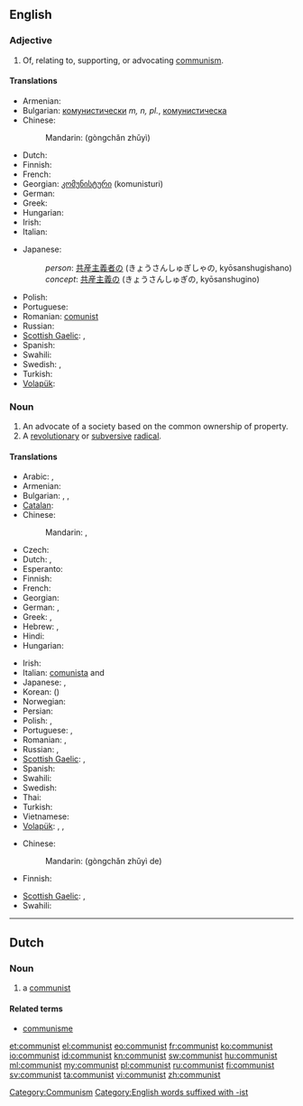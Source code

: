{{also|Communist}}
==English==

===Adjective===
{{infl|en|adjective}}

# Of, relating to, supporting, or advocating [[communism]].

====Translations====
{{trans-top|of or relating to communism}}
* Armenian: {{t-|hy|կոմունիստական|tr=komunistakan}}
* Bulgarian: [[комунистически]] ''m, n, pl.'', [[комунистическа]] {{f}}
* Chinese:
*: Mandarin: {{zh-ts|[[共產主義]]|[[共产主义]]}} (gòngchǎn zhǔyì)
* Dutch: {{t-|nl|communistisch}}
* Finnish: {{t-|fi|kommunistinen}}
* French: {{t+|fr|communiste|m|f}}
* Georgian: [[კომუნისტური]] (komunisturi)
* German: {{t+|de|kommunistisch}}
* Greek: {{t+|el|κομμουνιστικός|m|tr=komunistikos}}
* Hungarian: {{t+|hu|kommunista}}
* Irish: {{t-|ga|cumannach|xs=Irish}}
* Italian: {{t+|it|comunista|m|f}}
{{trans-mid}}
* Japanese:
*: ''person'': [[共産主義者]]の (きょうさんしゅぎしゃの, kyōsanshugishano)
*: ''concept'': [[共産主義]]の (きょうさんしゅぎの, kyōsanshugino)
* Polish: {{t-|pl|komunistyczny|m}}
* Portuguese: {{t+|pt|comunista|c}}
* Romanian: [[comunist]]
* Russian: {{t+|ru|коммунистический|tr=kommunistíčeskij}}
* [[Scottish Gaelic]]: {{t|gd|co-mhaoineach}}, {{t|gd|comannach}}
* Spanish: {{t-|es|comunista|m|f}}
* Swahili: {{t+|sw|ukomunisti|xs=Swahili}}
* Swedish: {{t|sv|kommunistisk|c}}, {{t|sv|kommunistiskt|n}}
* Turkish: {{t+|tr|komünist}}
* [[Volapük]]: {{t|vo|kobädimik}}
{{trans-bottom}}

===Noun===
{{en-noun}}

# An advocate of a society based on the common ownership of property.
# A [[revolutionary]] or [[subversive]] [[radical]].

====Translations====
{{trans-top|person who follows a communist or Marxist-Leninist philosophy}}
* Arabic: {{t|ar|شيوعي|m|tr=shuyuu3iy}}, {{t|ar|شيوعية|f|tr=shuyu3íyya}}
* Armenian: {{t-|hy|կոմունիստ|tr=komunist}}
* Bulgarian: {{t+|bg|комунист|m|tr=komuníst}}, {{t-|bg|комунистка|f|tr=komunístka}}, {{t+|bg|комунисти|p|tr=komunísti}}
* [[Catalan]]: {{t-|ca|comunista|m|f}}
* Chinese:
*: Mandarin: {{t|cmn|共產主義者|sc=Hani}}, {{t|cmn|共产主义者|tr=gòngchǎnzhǔyìzhě|sc=Hani}}
* Czech: {{t+|cs|komunista|f}}
* Dutch: {{t-|nl|communist|m}}, {{t-|nl|communiste|f}}
* Esperanto: {{t|eo|komunisto}}
* Finnish: {{t+|fi|kommunisti}}
* French: {{t+|fr|communiste|m|f}}
* Georgian: {{t|ka|კომუნისტი|tr=komunisti|sc=Geor|xs=Georgian}}
* German: {{t+|de|Kommunist|m}}, {{t+|de|Kommunistin|f}}
* Greek: {{t|el|κομμουνιστής|m|tr=komunistís}}, {{t|el|κομμουνίστρια|f|tr=komunístria}}
* Hebrew: {{t|he|קומוניסט|m|alt=קוֹמוּנִיסְט|tr=qomuníst'}}, {{t|he|קומוניסטית|f|tr=qomunist'ít}}
* Hindi: {{t|hi|साम्यवादी|tr=sāmyavādī|xs=Hindi}}
* Hungarian: {{t+|hu|kommunista}}
{{trans-mid}}
* Irish: {{t-|ga|cumannach|m|xs=Irish}}
* Italian: [[comunista]] {{m}} and {{f}}
* Japanese: {{t|ja|共産主義者|tr=きょうさんしゅぎしゃ, kyōsanshugisha}}, {{t|ja|共産党員|tr=きょうさんとういん, kyōsantōin}}
* Korean: {{t|ko|공산주의자|tr=gongsanjuuija|sc=Hang}} ({{t|ko|共產主義者|sc=Hani}})
* Norwegian: {{t+|no|kommunist|m}}
* Persian: {{t-|fa|کمونیست|tr=komunist}}
* Polish: {{t+|pl|komunista|m}}, {{t+|pl|komunistka|f}}
* Portuguese: {{t+|pt|comunista|c}}, {{t+|pt|marxista|c}}
* Romanian: {{t|ro|comunist|m}}, {{t|ro|comunistă|f}}
* Russian: {{t+|ru|коммунист|m|tr=kommuníst}}, {{t+|ru|коммунистка|f|tr=kommunístka}}
* [[Scottish Gaelic]]: {{t|gd|co-mhaoineach|m}}, {{t|gd|comannach|m}}
* Spanish: {{t-|es|comunista|m|f}}
* Swahili: {{t+|sw|ukomunisti|xs=Swahili}}
* Swedish: {{t+|sv|kommunist|c}}
* Thai: {{t|th|คอมมิวนิสต์|tr=kommiwnít}}
* Turkish: {{t|tr|komünist}}
* Vietnamese: {{t+|vi|cộng sản|alt=người cộng sản|xs=Vietnamese}}
* [[Volapük]]: {{qualifier|male or female}} {{t|vo|kobädiman}}, {{qualifier|male}} {{t|vo|hikobädiman}}, {{qualifier|female}} {{t|vo|jikobädiman}}
{{trans-bottom}}

{{trans-top|revolutionary or subversive radical}}
* Chinese:
*: Mandarin: {{zh-ts|[[共產主義]]的|[[共产主义]]的}} (gòngchǎn zhǔyì de)
* Finnish: {{t+|fi|kommunisti}}
{{trans-mid}}
* [[Scottish Gaelic]]: {{t|gd|co-mhaoineach|m}}, {{t|gd|comannach|m}}
* Swahili: {{t+|sw|ukomunisti|xs=Swahili}}
{{trans-bottom}}

[[Category:Communism]]
[[Category:English words suffixed with -ist]]

----

==Dutch==

===Noun===
{{nl-noun|g1=m|g2=f|communisten|*}}

# a [[#English|communist]]

====Related terms====
* [[communisme]]

[[et:communist]]
[[el:communist]]
[[eo:communist]]
[[fr:communist]]
[[ko:communist]]
[[io:communist]]
[[id:communist]]
[[kn:communist]]
[[sw:communist]]
[[hu:communist]]
[[ml:communist]]
[[my:communist]]
[[pl:communist]]
[[ru:communist]]
[[fi:communist]]
[[sv:communist]]
[[ta:communist]]
[[vi:communist]]
[[zh:communist]]